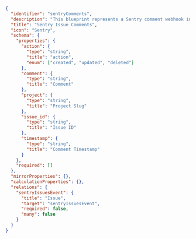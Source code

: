 ```json showLineNumbers
{
  "identifier": "sentryComments",
  "description": "This blueprint represents a Sentry comment webhook in our software catalog",
  "title": "Sentry Issue Comments",
  "icon": "Sentry",
  "schema": {
    "properties": {
      "action": {
        "type": "string",
        "title": "action",
        "enum": ["created", "updated", "deleted"]
      },
      "comment": {
        "type": "string",
        "title": "Comment"
      },
      "project": {
        "type": "string",
        "title": "Project Slug"
      },
      "issue_id": {
        "type": "string",
        "title": "Issue ID"
      },
      "timestamp": {
        "type": "string",
        "title": "Comment Timestamp"
      }
    },
    "required": []
  },
  "mirrorProperties": {},
  "calculationProperties": {},
  "relations": {
    "sentryIssuesEvent": {
      "title": "Issue",
      "target": "sentryIssuesEvent",
      "required": false,
      "many": false
    }
  }
}
```
